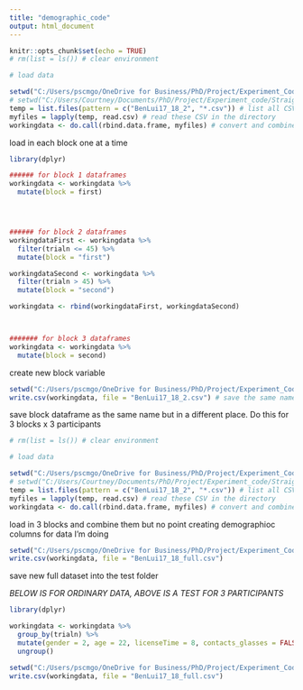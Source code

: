 ```yaml
---
title: "demographic_code"
output: html_document
---
```


```r
knitr::opts_chunk$set(echo = TRUE)
# rm(list = ls()) # clear environment

# load data

setwd("C:/Users/pscmgo/OneDrive for Business/PhD/Project/Experiment_Code/Straights") # set working directory
# setwd("C:/Users/Courtney/Documents/PhD/Project/Experiment_code/Straights")
temp = list.files(pattern = c("BenLui17_18_2", "*.csv")) # list all CSV files in the directory
myfiles = lapply(temp, read.csv) # read these CSV in the directory
workingdata <- do.call(rbind.data.frame, myfiles) # convert and combine the CSV files into dataframe

```

load in each block one at a time

```r
library(dplyr)

###### for block 1 dataframes
workingdata <- workingdata %>%
  mutate(block = first)




###### for block 2 dataframes
workingdataFirst <- workingdata %>%
  filter(trialn <= 45) %>%
  mutate(block = "first")

workingdataSecond <- workingdata %>%
  filter(trialn > 45) %>%
  mutate(block = "second")

workingdata <- rbind(workingdataFirst, workingdataSecond)



####### for block 3 dataframes
workingdata <- workingdata %>%
  mutate(block = second)


```

create new block variable

```r

setwd("C:/Users/pscmgo/OneDrive for Business/PhD/Project/Experiment_Code/Straights/test_example") # set directory for data saving
write.csv(workingdata, file = "BenLui17_18_2.csv") # save the same name but in a different place

```

save block dataframe as the same name but in a different place. Do this for 3 blocks x 3 participants

```r

# rm(list = ls()) # clear environment

# load data

setwd("C:/Users/pscmgo/OneDrive for Business/PhD/Project/Experiment_Code/Straights/test_example") # set working directory
# setwd("C:/Users/Courtney/Documents/PhD/Project/Experiment_code/Straights")
temp = list.files(pattern = c("BenLui17_18_2", "*.csv")) # list all CSV files in the directory
myfiles = lapply(temp, read.csv) # read these CSV in the directory
workingdata <- do.call(rbind.data.frame, myfiles) # convert and combine the CSV files into dataframe

```

load in 3 blocks and combine them but no point creating demographioc columns for data I'm doing

```r

setwd("C:/Users/pscmgo/OneDrive for Business/PhD/Project/Experiment_Code/Straights/test_example/Full_Data") # set directory for data saving
write.csv(workingdata, file = "BenLui17_18_full.csv")

```

save new full dataset into the test folder















*BELOW IS FOR ORDINARY DATA, ABOVE IS A TEST FOR 3 PARTICIPANTS*

```r
library(dplyr)

workingdata <- workingdata %>%
  group_by(trialn) %>%
  mutate(gender = 2, age = 22, licenseTime = 8, contacts_glasses = FALSE, pNum = 18, handedness = 1) %>% # female = 1, male = 2; license time in months; right = 1, left = 2
  ungroup()

```

```r

setwd("C:/Users/pscmgo/OneDrive for Business/PhD/Project/Experiment_Code/Straights/Full_Data") # set directory for data saving
write.csv(workingdata, file = "BenLui17_18_full.csv")

```

